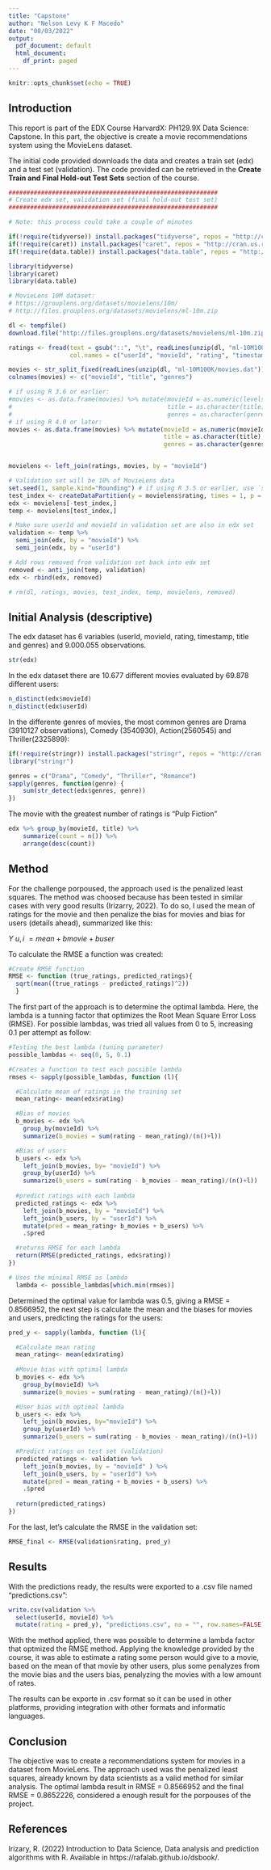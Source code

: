 ---
title: "Capstone"
author: "Nelson Levy K F Macedo"
date: "08/03/2022"
output:
  pdf_document: default
  html_document:
    df_print: paged
---

```{r setup, include=FALSE}
knitr::opts_chunk$set(echo = TRUE)
```

## Introduction

This report is part of the EDX Course HarvardX: PH129.9X Data Science: Capstone. In this part, the objective is create a movie recommendations system using the MovieLens dataset.

The initial code provided downloads the data and creates a train set (edx) and a test set (validation). The code provided can be retrieved in the **Create Train and Final Hold-out Test Sets** section of the course.




```{r, echo=TRUE}
##########################################################
# Create edx set, validation set (final hold-out test set)
##########################################################

# Note: this process could take a couple of minutes

if(!require(tidyverse)) install.packages("tidyverse", repos = "http://cran.us.r-project.org")
if(!require(caret)) install.packages("caret", repos = "http://cran.us.r-project.org")
if(!require(data.table)) install.packages("data.table", repos = "http://cran.us.r-project.org")

library(tidyverse)
library(caret)
library(data.table)

# MovieLens 10M dataset:
# https://grouplens.org/datasets/movielens/10m/
# http://files.grouplens.org/datasets/movielens/ml-10m.zip

dl <- tempfile()
download.file("http://files.grouplens.org/datasets/movielens/ml-10m.zip", dl)

ratings <- fread(text = gsub("::", "\t", readLines(unzip(dl, "ml-10M100K/ratings.dat"))),
                 col.names = c("userId", "movieId", "rating", "timestamp"))

movies <- str_split_fixed(readLines(unzip(dl, "ml-10M100K/movies.dat")), "\\::", 3)
colnames(movies) <- c("movieId", "title", "genres")

# if using R 3.6 or earlier:
#movies <- as.data.frame(movies) %>% mutate(movieId = as.numeric(levels(movieId))[movieId],
#                                           title = as.character(title),
#                                           genres = as.character(genres))
# if using R 4.0 or later:
movies <- as.data.frame(movies) %>% mutate(movieId = as.numeric(movieId),
                                           title = as.character(title),
                                           genres = as.character(genres))


movielens <- left_join(ratings, movies, by = "movieId")

# Validation set will be 10% of MovieLens data
set.seed(1, sample.kind="Rounding") # if using R 3.5 or earlier, use `set.seed(1)`
test_index <- createDataPartition(y = movielens$rating, times = 1, p = 0.1, list = FALSE)
edx <- movielens[-test_index,]
temp <- movielens[test_index,]

# Make sure userId and movieId in validation set are also in edx set
validation <- temp %>% 
  semi_join(edx, by = "movieId") %>%
  semi_join(edx, by = "userId")

# Add rows removed from validation set back into edx set
removed <- anti_join(temp, validation)
edx <- rbind(edx, removed)

# rm(dl, ratings, movies, test_index, temp, movielens, removed)
```


## Initial Analysis  (descriptive)

The edx dataset has 6 variables (userId, movieId, rating, timestamp, title and genres) and 9.000.055 observations.

```{r}
str(edx)
```

In the edx dataset there are 10.677 different movies evaluated by 69.878 different users:

```{r}
n_distinct(edx$movieId)
n_distinct(edx$userId)
```

In the differente genres of movies, the most common genres are Drama (3910127 observations), Comedy (3540930), Action(2560545) and Thriller(2325899):

```{r}
if(!require(stringr)) install.packages("stringr", repos = "http://cran.us.r-project.org")
library("stringr")

genres = c("Drama", "Comedy", "Thriller", "Romance")
sapply(genres, function(genre) {
    sum(str_detect(edx$genres, genre))
})
```
The movie with the greatest number of ratings is "Pulp Fiction"

```{r}
edx %>% group_by(movieId, title) %>%
	summarize(count = n()) %>%
	arrange(desc(count))
```


## Method

For the challenge porpoused, the approach used is the penalized least squares. The method was choosed because has been tested in similar cases with very good results (Irizarry, 2022). To do so, I used the mean of ratings for the movie and then penalize the bias for movies and bias for users (details ahead), summarized like this:


$Y~u,i~ = mean + bmovie + buser$


To calculate the RMSE a function was created:

```{r}
#Create RMSE function
RMSE <- function (true_ratings, predicted_ratings){ 
  sqrt(mean((true_ratings - predicted_ratings)^2)) 
  } 
```

The first part of the approach is to determine the optimal lambda. Here, the lambda is a tunning factor that optimizes the Root Mean Square Error Loss (RMSE). For possible lambdas, was tried all values from 0 to 5, increasing 0.1 per attempt as follow:

```{r}
#Testing the best lambda (tuning parameter)
possible_lambdas <- seq(0, 5, 0.1) 

#Creates a function to test each possible lambda
rmses <- sapply(possible_lambdas, function (l){

  #Calculate mean of ratings in the training set
  mean_rating<- mean(edx$rating)

  #Bias of movies
  b_movies <- edx %>% 
    group_by(movieId) %>% 
    summarize(b_movies = sum(rating - mean_rating)/(n()+l))

  #Bias of users
  b_users <- edx %>% 
    left_join(b_movies, by= "movieId") %>% 
    group_by(userId) %>% 
    summarize(b_users = sum(rating - b_movies - mean_rating)/(n()+l))  
  
  #predict ratings with each lambda
  predicted_ratings <- edx %>% 
    left_join(b_movies, by = "movieId") %>% 
    left_join(b_users, by = "userId") %>% 
    mutate(pred = mean_rating+ b_movies + b_users) %>% 
    .$pred

  #returns RMSE for each lambda
  return(RMSE(predicted_ratings, edx$rating)) 
}) 

# Uses the minimal RMSE as lambda
  lambda <- possible_lambdas[which.min(rmses)] 
```

Determined the optimal value for lambda was 0.5, giving a RMSE = 0.8566952, the next step is calculate the mean and the biases for movies and users, predicting the ratings for the users:
  
```{r}

pred_y <- sapply(lambda, function (l){

  #Calculate mean rating
  mean_rating<- mean(edx$rating)
  
  #Movie bias with optimal lambda
  b_movies <- edx %>% 
    group_by(movieId) %>% 
    summarize(b_movies = sum(rating - mean_rating)/(n()+l))

  #User bias with optimal lambda
  b_users <- edx %>%
    left_join(b_movies, by="movieId") %>% 
    group_by(userId) %>% 
    summarize(b_users = sum(rating - b_movies - mean_rating)/(n()+l))

  #Predict ratings on test set (validation)
  predicted_ratings <- validation %>% 
    left_join(b_movies, by = "movieId" ) %>% 
    left_join(b_users, by = "userId") %>% 
    mutate(pred = mean_rating + b_movies + b_users) %>% 
    .$pred
  
  return(predicted_ratings) 
})
```

For the last, let's calculate the RMSE in the validation set:

```{r}

RMSE_final <- RMSE(validation$rating, pred_y)

```

## Results

With the predictions ready, the results were exported to a .csv file named "predictions.csv":

```{r}
write.csv(validation %>% 
  select(userId, movieId) %>% 
  mutate(rating = pred_y), "predictions.csv", na = "", row.names=FALSE)
```

With the method applied, there was possible to determine a lambda factor that optmized the RMSE method. Applying the knowledge provided by the course, it was able to estimate a rating some person would give to a movie, based on the mean of that movie by other users, plus some penalyzes from the movie bias and the users bias, penalyzing the movies with a low amount of rates.

The results can be exporte in .csv format so it can be used in other platforms, providing integration with other formats and informatic languages.


## Conclusion

The objective was to create a recommendations system for movies in a dataset from MovieLens. The approach used was the penalized least squares, already known by data scientists as a valid method for similar analysis. The optimal lambda result in RMSE = 0.8566952 and the final RMSE = 0.8652226, considered a enough result for the porpouses of the project.

## References

Irizary, R. (2022) Introduction to Data Science, Data analysis and prediction algorithms with R. Available in https://rafalab.github.io/dsbook/.
